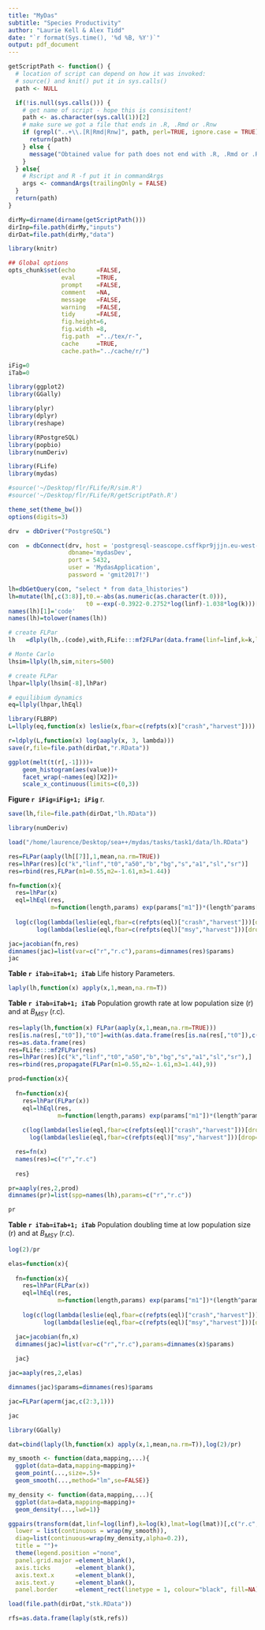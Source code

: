 ```yaml
---
title: "MyDas"
subtitle: "Species Productivity"
author: "Laurie Kell & Alex Tidd"
date: "`r format(Sys.time(), '%d %B, %Y')`"
output: pdf_document
---
```


```r
getScriptPath <- function() {
  # location of script can depend on how it was invoked:
  # source() and knit() put it in sys.calls()
  path <- NULL

  if(!is.null(sys.calls())) {
    # get name of script - hope this is consisitent!
    path <- as.character(sys.call(1))[2] 
    # make sure we got a file that ends in .R, .Rmd or .Rnw
    if (grepl("..+\\.[R|Rmd|Rnw]", path, perl=TRUE, ignore.case = TRUE) )  {
      return(path)
    } else { 
      message("Obtained value for path does not end with .R, .Rmd or .Rnw: ", path)
    }
  } else{
    # Rscript and R -f put it in commandArgs
    args <- commandArgs(trailingOnly = FALSE)
  }
  return(path)
}

dirMy=dirname(dirname(getScriptPath()))
dirInp=file.path(dirMy,"inputs")
dirDat=file.path(dirMy,"data")
```

```r
library(knitr)

## Global options
opts_chunk$set(echo      =FALSE,
               eval      =TRUE,
               prompt    =FALSE,
               comment   =NA,
               message   =FALSE,
               warning   =FALSE,
               tidy      =FALSE,
               fig.height=6,
               fig.width =8,
               fig.path  ="../tex/r-",
               cache     =TRUE,
               cache.path="../cache/r/")

iFig=0
iTab=0
```

```r
library(ggplot2)
library(GGally)

library(plyr)
library(dplyr)
library(reshape)

library(RPostgreSQL)
library(popbio)
library(numDeriv)

library(FLife)
library(mydas)
```

```r
#source('~/Desktop/flr/FLife/R/sim.R')
#source('~/Desktop/flr/FLife/R/getScriptPath.R')
```

```r
theme_set(theme_bw())
options(digits=3)
```


```r
drv  = dbDriver("PostgreSQL")

con  = dbConnect(drv, host = 'postgresql-seascope.csffkpr9jjjn.eu-west-2.rds.amazonaws.com',
                 dbname='mydasDev',
                 port = 5432,
                 user = 'MydasApplication',
                 password = 'gmit2017!')

lh=dbGetQuery(con, "select * from data_lhistories")
lh=mutate(lh[,c(3:8)],t0.=-abs(as.numeric(as.character(t.0))),
                      t0 =-exp(-0.3922-0.2752*log(linf)-1.038*log(k)))[,-2]
names(lh)[1]='code'
names(lh)=tolower(names(lh))

# create FLPar
lh   =dlply(lh,.(code),with,FLife:::mf2FLPar(data.frame(linf=linf,k=k,lmat=lmat,t0=t0.)))
```

```r
# Monte Carlo
lhsim=llply(lh,sim,niters=500)
```

```r
# create FLPar
lhpar=llply(lhsim[-8],lhPar)
```

```r
# equilibium dynamics
eq=llply(lhpar,lhEql)
```

```r
library(FLBRP)
L=llply(eq,function(x) leslie(x,fbar=c(refpts(x)["crash","harvest"])))      
```

```r
r=ldply(L,function(x) log(aaply(x, 3, lambda)))
save(r,file=file.path(dirDat,"r.RData"))
```

```r
ggplot(melt(t(r[,-1])))+
    geom_histogram(aes(value))+
    facet_wrap(~names(eq)[X2])+
    scale_x_continuous(limits=c(0,3))
```

**Figure `r iFig=iFig+1; iFig`** r.


```r
save(lh,file=file.path(dirDat,"lh.RData"))
```

```r
library(numDeriv)

load("/home/laurence/Desktop/sea++/mydas/tasks/task1/data/lh.RData")

res=FLPar(aaply(lh[[7]],1,mean,na.rm=TRUE))
res=lhPar(res)[c("k","linf","t0","a50","b","bg","s","a1","sl","sr")]
res=rbind(res,FLPar(m1=0.55,m2=-1.61,m3=1.44))

fn=function(x){
  res=lhPar(x)
  eql=lhEql(res,
            m=function(length,params) exp(params["m1"])*(length^params["m2"])%*%(params["linf"]^params["m3"])%*%params["k"])
  
  log(c(log(lambda(leslie(eql,fbar=c(refpts(eql)["crash","harvest"]))[drop=TRUE])),
        log(lambda(leslie(eql,fbar=c(refpts(eql)["msy","harvest"]))[drop=TRUE]))))}

jac=jacobian(fn,res)
dimnames(jac)=list(var=c("r","r.c"),params=dimnames(res)$params)
jac
```

\newpage

**Table `r iTab=iTab+1; iTab`** Life history Parameters.
```r
laply(lh,function(x) apply(x,1,mean,na.rm=T))
```

**Table `r iTab=iTab+1; iTab`** Population growth rate at low population size (r) and at $B_{MSY}$ (r.c).
```r
res=laply(lh,function(x) FLPar(aaply(x,1,mean,na.rm=TRUE)))
res[is.na(res[,"t0"]),"t0"]=with(as.data.frame(res[is.na(res[,"t0"]),c("linf","k")]),-exp(-0.3922-0.2752*log(linf)-1.038*log(k)))
res=as.data.frame(res)
res=FLife:::mf2FLPar(res)
res=lhPar(res)[c("k","linf","t0","a50","b","bg","s","a1","sl","sr"),]
res=rbind(res,propagate(FLPar(m1=0.55,m2=-1.61,m3=1.44),9))

prod=function(x){
  
  fn=function(x){
    res=lhPar(FLPar(x))
    eql=lhEql(res,
              m=function(length,params) exp(params["m1"])*(length^params["m2"])%*%(params["linf"]^params["m3"])%*%params["k"])
    
    c(log(lambda(leslie(eql,fbar=c(refpts(eql)["crash","harvest"]))[drop=TRUE])),
      log(lambda(leslie(eql,fbar=c(refpts(eql)["msy","harvest"]))[drop=TRUE])))}

  res=fn(x)
  names(res)=c("r","r.c")
  
  res}

pr=aaply(res,2,prod)
dimnames(pr)=list(spp=names(lh),params=c("r","r.c"))

pr
```

**Table `r iTab=iTab+1; iTab`** Population doubling time at low population size (r) and at $B_{MSY}$ (r.c).
```r
log(2)/pr
```

```r
elas=function(x){
  
  fn=function(x){
    res=lhPar(FLPar(x))
    eql=lhEql(res,
              m=function(length,params) exp(params["m1"])*(length^params["m2"])%*%(params["linf"]^params["m3"])%*%params["k"])
    
    log(c(log(lambda(leslie(eql,fbar=c(refpts(eql)["crash","harvest"]))[drop=TRUE])),
          log(lambda(leslie(eql,fbar=c(refpts(eql)["msy","harvest"]))[drop=TRUE]))))}

  jac=jacobian(fn,x)
  dimnames(jac)=list(var=c("r","r.c"),params=dimnames(x)$params)
  
  jac}

jac=aaply(res,2,elas)

dimnames(jac)$params=dimnames(res)$params

jac=FLPar(aperm(jac,c(2:3,1)))

jac
```

```r
library(GGally)

dat=cbind(laply(lh,function(x) apply(x,1,mean,na.rm=T)),log(2)/pr)

my_smooth <- function(data,mapping,...){
  ggplot(data=data,mapping=mapping)+
  geom_point(...,size=.5)+
  geom_smooth(...,method="lm",se=FALSE)}

my_density <- function(data,mapping,...){
  ggplot(data=data,mapping=mapping)+
  geom_density(...,lwd=1)}

ggpairs(transform(dat,linf=log(linf),k=log(k),lmat=log(lmat))[,c("r.c","linf","k","t0","lmat")],
  lower = list(continuous = wrap(my_smooth)),
  diag=list(continuous=wrap(my_density,alpha=0.2)),
  title = "")+
  theme(legend.position ="none",
  panel.grid.major =element_blank(),
  axis.ticks       =element_blank(),
  axis.text.x      =element_blank(),
  axis.text.y      =element_blank(),
  panel.border     =element_rect(linetype = 1, colour="black", fill=NA))
```

```r
load(file.path(dirDat,"stk.RData"))

rfs=as.data.frame(laply(stk,refs))
```



